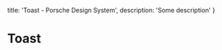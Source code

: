 
  title: 'Toast - Porsche Design System',
  description: 'Some description'
}

# Toast <ComponentStatus tagName="p-toast"></ComponentStatus>

<TableOfContents headings={[]} />

